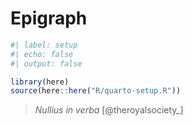 # Epigraph {.unnumbered}

```r
#| label: setup
#| echo: false
#| output: false

library(here)
source(here::here("R/quarto-setup.R"))
```

> _Nullius in verba_ [@theroyalsociety_]
